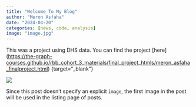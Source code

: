 ```yaml
---
title: "Welcome To My Blog"
author: "Meron Asfaha"
date: "2024-04-20"
categories: [news, code, analysis]
image: "image.jpg"
---
```


This was a project using DHS data. You can find the project \[here\](<https://the-graph-courses.github.io/rbb_cohort_3_materials/final_project_htmls/meron_asfaha_finalproject.html>) {target="\_blank"}

![](thumbnail.jpg)

Since this post doesn't specify an explicit `image`, the first image in the post will be used in the listing page of posts.
